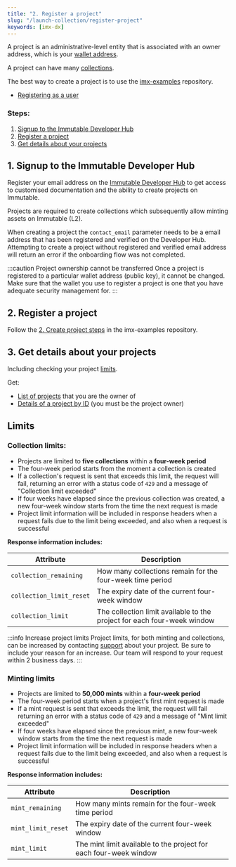 ```yaml
---
title: "2. Register a project"
slug: "/launch-collection/register-project"
keywords: [imx-dx]
---
```



A project is an administrative-level entity that is associated with an owner address, which is your [wallet address](../register-as-user/index.md).

A project can have many [collections](../register-collection/index.mdx).

The best way to create a project is to use the [imx-examples](https://github.com/immutable/imx-examples/blob/main/docs/onboarding.md#2-create-project) repository.

<ListAdmonition title="Pre-requisites" icon="🤚" type="tip">
    <ul>
    <li><a href="./register-as-user">Registering as a user</a></li>
    </ul>
</ListAdmonition>

### Steps:
1. [Signup to the Immutable Developer Hub]()
2. [Register a project](#1-register-a-project)
3. [Get details about your projects](#2-get-details-about-your-projects)

## 1. Signup to the Immutable Developer Hub

Register your email address on the [Immutable Developer Hub](https://hub.immutable.com) to get access to customised documentation and the ability to create projects on Immutable.

Projects are required to create collections which subsequently allow minting assets on Immutable (L2).

When creating a project the `contact_email` parameter needs to be a email address that has been registered and verified on the Developer Hub. Attempting to create a project without registered and verified email address will return an error if the onboarding flow was not completed.

:::caution Project ownership cannot be transferred
Once a project is registered to a particular wallet address (public key), it cannot be changed. Make sure that the wallet you use to register a project is one that you have adequate security management for.
:::

## 2. Register a project

Follow the [2. Create project steps](https://github.com/immutable/imx-examples/blob/main/docs/onboarding.md#2-create-project) in the imx-examples repository.

## 3. Get details about your projects
Including checking your project [limits](#limits).

Get:
* [List of projects](https://github.com/immutable/imx-examples/blob/main/docs/administration.md#get-a-list-of-projects) that you are the owner of
* [Details of a project by ID](https://github.com/immutable/imx-examples/blob/main/docs/administration.md#get-a-project-by-id) (you must be the project owner)

## Limits
### Collection limits:
* Projects are limited to **five collections** within a **four-week period**
* The four-week period starts from the moment a collection is created
* If a collection's request is sent that exceeds this limit, the request will fail, returning an error with a status code of `429` and a message of "Collection limit exceeded"
* If four weeks have elapsed since the previous collection was created, a new four-week window starts from the time the next request is made
* Project limit information will be included in response headers when a request fails due to the limit being exceeded, and also when a request is successful

**Response information includes:**

| Attribute | Description |
| --- | --- |
| `collection_remaining` | How many collections remain for the four-week time period |
| `collection_limit_reset` | The expiry date of the current four-week window |
| `collection_limit` | The collection limit available to the project for each four-week window |

:::info Increase project limits
Project limits, for both minting and collections, can be increased by contacting [support](https://support.immutable.com/) about your project. Be sure to include your reason for an increase. Our team will respond to your request within 2 business days.
:::

### Minting limits
* Projects are limited to **50,000 mints** within a **four-week period**
* The four-week period starts when a project's first mint request is made
* If a mint request is sent that exceeds the limit, the request will fail returning an error with a status code of `429` and a message of "Mint limit exceeded"
* If four weeks have elapsed since the previous mint, a new four-week window starts from the time the next request is made
* Project limit information will be included in response headers when a request fails due to the limit being exceeded, and also when a request is successful

**Response information includes:**

| Attribute | Description |
| --- | --- |
| `mint_remaining` | How many mints remain for the four-week time period |
| `mint_limit_reset` | The expiry date of the current four-week window |
| `mint_limit` | The mint limit available to the project for each four-week window |


